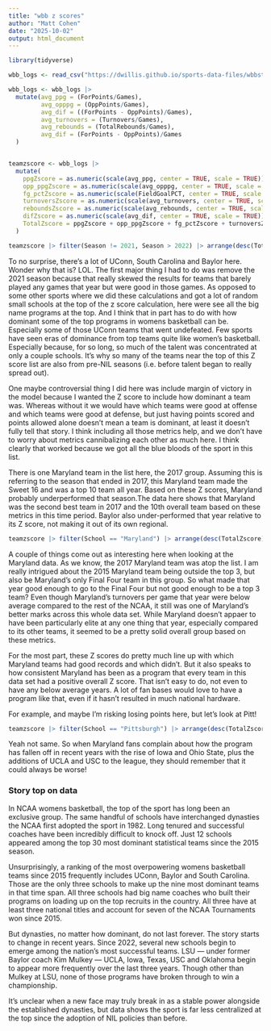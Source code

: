 ```yaml
---
title: "wbb z scores"
author: "Matt Cohen"
date: "2025-10-02"
output: html_document
---
```


```r
library(tidyverse)
```

```r
wbb_logs <- read_csv("https://dwillis.github.io/sports-data-files/wbbstats1525.csv")
```

```r
wbb_logs <- wbb_logs |> 
  mutate(avg_ppg = (ForPoints/Games), 
         avg_opppg = (OppPoints/Games),
         avg_dif = ((ForPoints - OppPoints)/Games),
         avg_turnovers = (Turnovers/Games), 
         avg_rebounds = (TotalRebounds/Games),
         avg_dif = (ForPoints - OppPoints)/Games
  )


teamzscore <- wbb_logs |> 
  mutate(
    ppgZscore = as.numeric(scale(avg_ppg, center = TRUE, scale = TRUE)),
    opp_ppgZscore = as.numeric(scale(avg_opppg, center = TRUE, scale = TRUE)) * -1,
    fg_pctZscore = as.numeric(scale(FieldGoalPCT, center = TRUE, scale = TRUE)),
    turnoversZscore = as.numeric(scale(avg_turnovers, center = TRUE, scale = TRUE)),
    reboundsZscore = as.numeric(scale(avg_rebounds, center = TRUE, scale = TRUE)),
    difZscore = as.numeric(scale(avg_dif, center = TRUE, scale = TRUE)),
    TotalZscore = ppgZscore + opp_ppgZscore + fg_pctZscore + turnoversZscore + reboundsZscore + difZscore
  ) 

teamzscore |> filter(Season != 2021, Season > 2022) |> arrange(desc(TotalZscore)) |> select(Season, Games, School, TotalZscore)
```
To no surprise, there's a lot of UConn, South Carolina and Baylor here. Wonder why that is? LOL. The first major thing I had to do was remove the 2021 season because that really skewed the results for teams that barely played any games that year but were good in those games. As opposed to some other sports where we did these calculations and got a lot of random small schools at the top of the z score calculation, here were see all the big name programs at the top. And I think that in part has to do with how dominant some of the top programs in womens basketball can be. Especially some of those UConn teams that went undefeated. Few sports have seen eras of dominance from top teams quite like women's basketball. Especially because, for so long, so much of the talent was concentrated at only a couple schools. It's why so many of the teams near the top of this Z score list are also from pre-NIL seasons (i.e. before talent began to really spread out). 

One maybe controversial thing I did here was include margin of victory in the model because I wanted the Z score to include how dominant a team was. Whereas without it we would have which teams were good at offense and which teams were good at defense, but just having points scored and points allowed alone doesn't mean a team is dominant, at least it doesn't fully tell that story. I think including all those metrics help, and we don't have to worry about metrics cannibalizing each other as much here. I think clearly that worked because we got all the blue bloods of the sport in this list. 

There is one Maryland team in the list here, the 2017 group. Assuming this is referring to the season that ended in 2017, this Maryland team made the Sweet 16 and was a top 10 team all year. Based on these Z scores, Maryland probably underperformed that season.The data here shows that Maryland was the second best team in 2017 and the 10th overall team based on these metrics in this time period. Baylor also under-performed that year relative to its Z score, not making it out of its own regional. 


```r
teamzscore |> filter(School == "Maryland") |> arrange(desc(TotalZscore)) |> select(Season, School, ppgZscore, opp_ppgZscore, fg_pctZscore, turnoversZscore, reboundsZscore, difZscore, TotalZscore)
```

A couple of things come out as interesting here when looking at the Maryland data. As we know, the 2017 Maryland team was atop the list. I am really intrigued about the 2015 Maryland team being outside the top 3, but also be Maryland's only Final Four team in this group. So what made that year good enough to go to the Final Four but not good enough to be a top 3 team? Even though Maryland's turnovers per game that year were below average compared to the rest of the NCAA, it still was one of Maryland's better marks across this whole data set. While Maryland doesn't appaer to have been particularly elite at any one thing that year, especially compared to its other teams, it seemed to be a pretty solid overall group based on these metrics. 

For the most part, these Z scores do pretty much line up with which Maryland teams had good records and which didn't. But it also speaks to how consistent Maryland has been as a program that every team in this data set had a positive overall Z score. That isn't easy to do, not even to have any below average years. A lot of fan bases would love to have a program like that, even if it hasn't resulted in much national hardware. 

For example, and maybe I'm risking losing points here, but let's look at Pitt! 

```r
teamzscore |> filter(School == "Pittsburgh") |> arrange(desc(TotalZscore)) |> select(Season, School, ppgZscore, opp_ppgZscore, fg_pctZscore, turnoversZscore, reboundsZscore, difZscore, TotalZscore)
```

Yeah not same. So when Maryland fans complain about how the program has fallen off in recent years with the rise of Iowa and Ohio State, plus the additions of UCLA and USC to the league, they should remember that it could always be worse! 





### Story top on data

In NCAA womens basketball, the top of the sport has long been an exclusive group. The same handful of schools have interchanged dynasties the NCAA first adopted the sport in 1982. Long tenured and successful coaches have been incredibly difficult to knock off. Just 12 schools appeared among the top 30 most dominant statistical teams since the 2015 season. 

Unsurprisingly, a ranking of the most overpowering womens basketball teams since 2015 frequently includes UConn, Baylor and South Carolina. Those are the only three schools to make up the nine most dominant teams in that time span. All three schools had big name coaches who built their programs on loading up on the top recruits in the country. All three have at least three national titles and account for seven of the NCAA Tournaments won since 2015. 

But dynasties, no matter how dominant, do not last forever. The story starts to change in recent years. Since 2022, several new schools begin to emerge among the nation's most successful teams. LSU — under former Baylor coach Kim Mulkey — UCLA, Iowa, Texas, USC and Oklahoma begin to appear more frequently over the last three years. Though other than Mulkey at LSU, none of those programs have broken through to win a championship. 

It's unclear when a new face may truly break in as a stable power alongside the established dynasties, but data shows the sport is far less centralized at the top since the adoption of NIL policies than before. 





